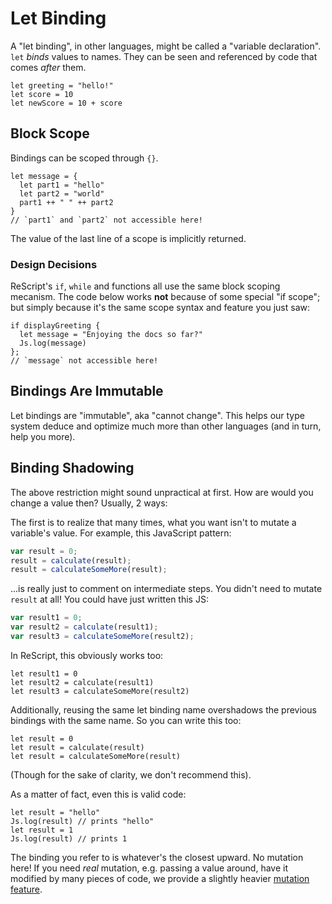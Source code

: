 # Let Binding

A "let binding", in other languages, might be called a "variable declaration". `let` _binds_ values to names. They can be seen and referenced by code that comes _after_ them.

```re
let greeting = "hello!"
let score = 10
let newScore = 10 + score
```

## Block Scope

Bindings can be scoped through `{}`.

```re
let message = {
  let part1 = "hello"
  let part2 = "world"
  part1 ++ " " ++ part2
}
// `part1` and `part2` not accessible here!
```

The value of the last line of a scope is implicitly returned.

### Design Decisions

ReScript's `if`, `while` and functions all use the same block scoping mecanism. The code below works **not** because of some special "if scope"; but simply because it's the same scope syntax and feature you just saw:

```re
if displayGreeting {
  let message = "Enjoying the docs so far?"
  Js.log(message)
};
// `message` not accessible here!
```

## Bindings Are Immutable

Let bindings are "immutable", aka "cannot change". This helps our type system deduce and optimize much more than other languages (and in turn, help you more).

## Binding Shadowing

The above restriction might sound unpractical at first. How are would you change a value then? Usually, 2 ways:

The first is to realize that many times, what you want isn't to mutate a variable's value. For example, this JavaScript pattern:

```js
var result = 0;
result = calculate(result);
result = calculateSomeMore(result);
```

...is really just to comment on intermediate steps. You didn't need to mutate `result` at all! You could have just written this JS:

```js
var result1 = 0;
var result2 = calculate(result1);
var result3 = calculateSomeMore(result2);
```

In ReScript, this obviously works too:

```re
let result1 = 0
let result2 = calculate(result1)
let result3 = calculateSomeMore(result2)
```

Additionally, reusing the same let binding name overshadows the previous bindings with the same name. So you can write this too:

```re
let result = 0
let result = calculate(result)
let result = calculateSomeMore(result)
```

(Though for the sake of clarity, we don't recommend this).

As a matter of fact, even this is valid code:

```re
let result = "hello"
Js.log(result) // prints "hello"
let result = 1
Js.log(result) // prints 1
```

The binding you refer to is whatever's the closest upward. No mutation here!
If you need _real_ mutation, e.g. passing a value around, have it modified by many pieces of code, we provide a slightly heavier [mutation feature](mutation.md).
